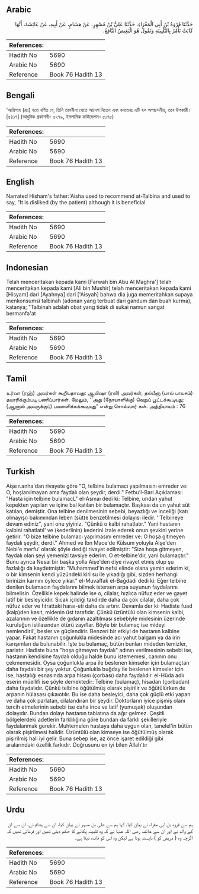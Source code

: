 ## Arabic


<div dir="rtl" lang="ar" style={{fontSize:'larger',backgroundColor:'#f8f9fa',padding:20}}>
حَدَّثَنَا فَرْوَةُ بْنُ أَبِي الْمَغْرَاءِ، حَدَّثَنَا عَلِيُّ بْنُ مُسْهِرٍ، عَنْ هِشَامٍ، عَنْ أَبِيهِ، عَنْ عَائِشَةَ، أَنَّهَا كَانَتْ تَأْمُرُ بِالتَّلْبِينَةِ وَتَقُولُ هُوَ الْبَغِيضُ النَّافِعُ‏.‏
</div>
<div style={{backgroundColor:'#f8f9fa',padding:20, marginBottom: 10}}><table> <thead> <tr> <th>References:</th> <th></th> </tr> </thead> <tbody><tr><td>Hadith No</td><td>5690</td></tr><tr><td>Arabic No</td><td>5690</td></tr><tr><td>Reference</td><td>Book 76 Hadith 13</td></tr></tbody></table></div>

## Bengali


<div dir="ltr" lang="bn" style={{fontSize:'larger',backgroundColor:'#f8f9fa',padding:20}}>
‘আয়িশাহ (রাঃ) হতে বর্ণিত যে, তিনি তালবীনা খেতে আদেশ দিতেন এবং বলতেনঃ এটি হল অপছন্দনীয়, তবে উপকারী। [৫৪১৭] (আধুনিক প্রকাশনী- ৫২৭৯, ইসলামিক ফাউন্ডেশন- ৫১৭৫)
</div>
<div style={{backgroundColor:'#f8f9fa',padding:20, marginBottom: 10}}><table> <thead> <tr> <th>References:</th> <th></th> </tr> </thead> <tbody><tr><td>Hadith No</td><td>5690</td></tr><tr><td>Arabic No</td><td>5690</td></tr><tr><td>Reference</td><td>Book 76 Hadith 13</td></tr></tbody></table></div>

## English


<div dir="ltr" lang="en" style={{fontSize:'larger',backgroundColor:'#f8f9fa',padding:20}}>
Narrated Hisham's father:'Aisha used to recommend at-Talbina and used to say, "It is disliked (by the patient) although it is beneficial
</div>
<div style={{backgroundColor:'#f8f9fa',padding:20, marginBottom: 10}}><table> <thead> <tr> <th>References:</th> <th></th> </tr> </thead> <tbody><tr><td>Hadith No</td><td>5690</td></tr><tr><td>Arabic No</td><td>5690</td></tr><tr><td>Reference</td><td>Book 76 Hadith 13</td></tr></tbody></table></div>

## Indonesian


<div dir="ltr" lang="id" style={{fontSize:'larger',backgroundColor:'#f8f9fa',padding:20}}>
Telah menceritakan kepada kami [Farwah bin Abu Al Maghra'] telah menceritakan kepada kami [Ali bin Mushir] telah menceritakan kepada kami [Hisyam] dari [Ayahnya] dari ['Aisyah] bahwa dia juga memeritahkan supaya menkonsumsi talbinah (adonan yang terbuat dari gandum dan buah kurma), katanya; "Talbinah adalah obat yang tidak di sukai namun sangat bermanfa'at
</div>
<div style={{backgroundColor:'#f8f9fa',padding:20, marginBottom: 10}}><table> <thead> <tr> <th>References:</th> <th></th> </tr> </thead> <tbody><tr><td>Hadith No</td><td>5690</td></tr><tr><td>Arabic No</td><td>5690</td></tr><tr><td>Reference</td><td>Book 76 Hadith 13</td></tr></tbody></table></div>

## Tamil


<div dir="ltr" lang="ta" style={{fontSize:'larger',backgroundColor:'#f8f9fa',padding:20}}>
உர்வா (ரஹ்) அவர்கள் கூறியதாவது: ஆயிஷா (ரலி) அவர்கள், தல்பீனா (பால் பாயசம்) தயாரிக்கும்படி பணிப்பார்கள். மேலும், ‘‘அது (நோயாளிக்கு) வெறுப் பூட்டக்கூடியது; (ஆனால் அவருக்குப்) பயனளிக்கக்கூடியது” என்று சொல்வார் கள். அத்தியாயம் : 76
</div>
<div style={{backgroundColor:'#f8f9fa',padding:20, marginBottom: 10}}><table> <thead> <tr> <th>References:</th> <th></th> </tr> </thead> <tbody><tr><td>Hadith No</td><td>5690</td></tr><tr><td>Arabic No</td><td>5690</td></tr><tr><td>Reference</td><td>Book 76 Hadith 13</td></tr></tbody></table></div>

## Turkish


<div dir="ltr" lang="tr" style={{fontSize:'larger',backgroundColor:'#f8f9fa',padding:20}}>
Aişe r.anha'dan rivayete göre "O, telbine bulamacı yapılmasını emreder ve: O, hoşlanılmayan ama faydalı olan şeydir, derdi." Fethu'l-Bari Açıklaması: "Hasta için telbine bulamacL" el-Asmaı dedi ki: Telbine, undan yahut kepekten yapılan ve içine bal katılan bir bulamaçtır. Başkası da un yahut süt katılan, demiştir. Ona telbine denilmesinin sebebi, beyazlığı ve inceliği (katı olmayışı) bakımından leben (süt)e benzetilmesi dolayısı iledir. ''Telbineye devam ediniz", yani onu yiyiniz. "Çünkü o kalbi rahatlatır." Yani hastanın kalbini rahatlatıl' ve (kederlinin) kederini izale ederek onun şevkini yerine getirir. "O bize telbine bulamacı yapılmasını emreder ve: O hoşa gitmeyen faydalı şeydir, derdi." Ahmed ve İbn Mace'de Külsum yoluyla Aişe'den Nebi'e merfu' olarak şöyle dediği rivayet edilmiştir: "Size hoşa gitmeyen, faydalı olan şeyi yemenizi tavsiye ederim. O et-telbine'dir, yani bulamaçtır." Bunu ayrıca Nesai bir başka yolla Aişe'den diye rivayet etmiş olup şu fazlalığı da kaydetmiştir: "Muhammed'in nefsi elinde olana yemin ederim ki, o bir kimsenin kendi yüzündeki kiri su ile yıkadığı gibi, sizden herhangi birinizin karnını öylece yıkar." el-Muvaffak el-Bağdadı dedi ki: Eğer telbine denilen bulamacın faydalarını bilmek istersen arpa suyunun faydalarını bilmelisin. Özellikle kepek halinde ise o, cilalar, hızlıca nüfuz eder ve gayet latif bir besleyicidir. Sıcak içildiği takdirde daha da çok cilalar, daha çok nüfuz eder ve fıtrattaki haraı-eti daha da artırır. Devamla der ki: Hadiste fuad (kalp)den kasıt, midenin üst tarafıdır. Çünkü üzüntülü olan kimsenin kalbi, azalarının ve özellikle de gıdanın azaltılması sebebiyle midesinin üzerinde kuruluğun istilasından ötürü zayıflar. Böyle bir bulamaç ise mideyi nemlendiril', besler ve güçlendirir. Benzeri bir etkiyi de hastanın kalbine yapar. Fakat hastanın çoğunlukla midesinde acı yahut balgam ya da irin karışımları da bulunabilir. İşte bu bulamaç, bütün bunları mideden temizler, parlatır. Hadiste buna "hoşa gitmeyen faydalı" adının verilmesinin sebebi ise, hastanın kendisine faydalı olduğu halde bunu istememesi, canının onu çekmemesidir. Oysa çoğunlukla arpa ile beslenen kimseler için bulamaçtan daha faydalı bir şey yoktur. Çoğunlukla buğday ile beslenen kimseler için ise, hastalığı esnasında arpa hisası (çorbası) daha faydalıdır. el-Hüda adlı eserin müellifi ise şöyle demektedir: Telbine (bulamaç), hisadan (çorbadan) daha faydalıdır. Çünkü telbine öğütülmüş olarak pişirilir ve öğütülürken de arpanın hülasası çıkaıotılır. Bu ise daha besleyici, daha çok güçlü etki yapan ve daha çok parlatan, cilalandıran bir şeydir. Doktorların iyice pişmiş olanı tercih etmelerinin sebebi ise daha ince ve latif (yumuşak) oluşundan dolayıdır. Bundan dolayı hastanın tabiatına da ağır gelmez. Çeşitli bölgelerdeki adetlerin farklılığına göre bundan da farklı şekilleriyle faydalanmak gerekir. Muhtemelen hastaya daha uygun olan, tanelel'in bütün olarak pişirilmesi halidir. Üzüntülü olan kimseye ise öğütülmüş olarak pişirilmiş hali iyi gelir. Buna sebep ise, az önce işaret edildiği gibi aralarındaki özellik farkıdır. Doğrusunu en iyi bilen Allah'tır
</div>
<div style={{backgroundColor:'#f8f9fa',padding:20, marginBottom: 10}}><table> <thead> <tr> <th>References:</th> <th></th> </tr> </thead> <tbody><tr><td>Hadith No</td><td>5690</td></tr><tr><td>Arabic No</td><td>5690</td></tr><tr><td>Reference</td><td>Book 76 Hadith 13</td></tr></tbody></table></div>

## Urdu


<div dir="rtl" lang="ur" style={{fontSize:'larger',backgroundColor:'#f8f9fa',padding:20}}>
ہم سے فروہ بن ابی مغراء نے بیان کیا، کہا ہم سے علی بن مسہر نے بیان کیا، ان سے ہشام نے، ان سے ان کے والد نے اور ان سے عائشہ رضی اللہ عنہا نے کہ وہ تلبینہ پکانے کا حکم دیتی تھیں اور فرماتی تھیں کہ اگرچہ وہ ( مریض کو ) ناپسند ہوتا ہے لیکن وہ اس کو فائدہ دیتا ہے۔
</div>
<div style={{backgroundColor:'#f8f9fa',padding:20, marginBottom: 10}}><table> <thead> <tr> <th>References:</th> <th></th> </tr> </thead> <tbody><tr><td>Hadith No</td><td>5690</td></tr><tr><td>Arabic No</td><td>5690</td></tr><tr><td>Reference</td><td>Book 76 Hadith 13</td></tr></tbody></table></div>